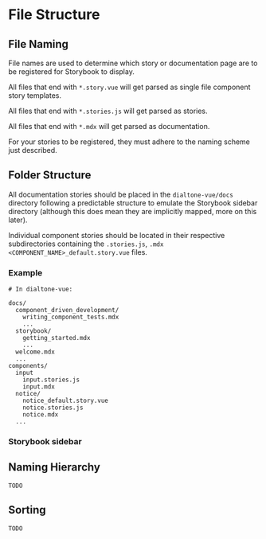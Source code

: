 
<Meta title="Docs/Storybook/File Structure" />

# File Structure

## File Naming

File names are used to determine which story or documentation page are to be registered for Storybook to display.

All files that end with `*.story.vue` will get parsed as single file component story templates.

All files that end with `*.stories.js` will get parsed as stories.

All files that end with `*.mdx` will get parsed as documentation.

For your stories to be registered, they must adhere to the naming scheme just described.

## Folder Structure

All documentation stories should be placed in the `dialtone-vue/docs` directory following
a predictable structure to emulate the Storybook sidebar directory (although this does mean
they are implicitly mapped, more on this later).

Individual component stories should be located in their respective subdirectories containing the `.stories.js`, `.mdx`
`<COMPONENT_NAME>_default.story.vue` files.

### Example

```text
# In dialtone-vue:

docs/
  component_driven_development/
    writing_component_tests.mdx
    ...
  storybook/
    getting_started.mdx
    ...
  welcome.mdx
  ...
components/
  input
    input.stories.js
    input.mdx
  notice/
    notice_default.story.vue
    notice.stories.js
    notice.mdx
  ...
```

### Storybook sidebar

<DocImg src="https://static.dialpadcdn.comdialtone/sidebar.png" />

## Naming Hierarchy

`TODO`

## Sorting

`TODO`
